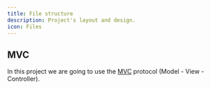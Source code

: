 ---
title: File structure
description: Project's layout and design.
icon: Files
---

## MVC

In this project we are going to use the [MVC](https://youtube.com) protocol (Model - View - Controller).


<Files>
  <Folder name="AppData">
    <File name="Database1.mdf" />
  </Folder>
  <Folder name="DAL">
    <File name="adohelper.cs" />
  </Folder>
  <Folder name="Model">
    <File name="User.cs" />
  </Folder>
  <Folder name="Controller">
    <File name="User.cs" />
  </Folder>
  <Folder name="View">
    <File name="Home.aspx" />
  </Folder>
</Files>
